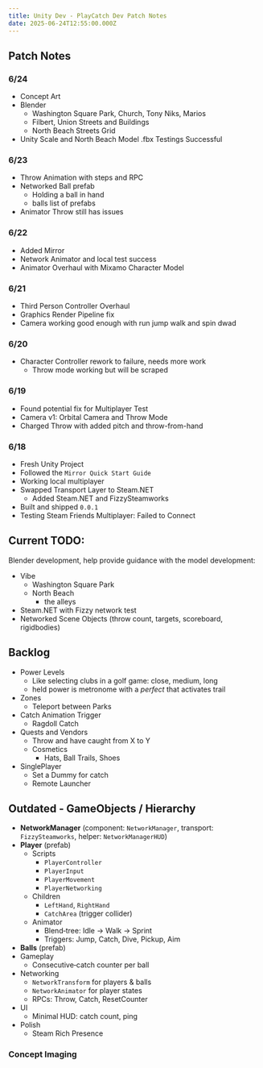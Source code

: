 ```yaml
---
title: Unity Dev - PlayCatch Dev Patch Notes
date: 2025-06-24T12:55:00.000Z
---
```


## Patch Notes

### 6/24

- Concept Art
- Blender
  - Washington Square Park, Church, Tony Niks, Marios
  - Filbert, Union Streets and Buildings
  - North Beach Streets Grid
- Unity Scale and North Beach Model .fbx Testings Successful


### 6/23

- Throw Animation with steps and RPC 
- Networked Ball prefab
  - Holding a ball in hand
  - balls list of prefabs
- Animator Throw still has issues

### 6/22

- Added Mirror
- Network Animator and local test success
- Animator Overhaul with Mixamo Character Model

### 6/21

- Third Person Controller Overhaul
- Graphics Render Pipeline fix
- Camera working good enough with run jump walk and spin
dwad

### 6/20

- Character Controller rework to failure, needs more work
  - Throw mode working but will be scraped 

### 6/19

- Found potential fix for Multiplayer Test
- Camera v1: Orbital Camera and Throw Mode
- Charged Throw with added pitch and throw-from-hand

### 6/18

- Fresh Unity Project
- Followed the `Mirror Quick Start Guide`
- Working local multiplayer
- Swapped Transport Layer to Steam.NET
  - Added Steam.NET and FizzySteamworks
- Built and shipped `0.0.1`
- Testing Steam Friends Multiplayer: Failed to Connect

## Current TODO:

Blender development, help provide guidance with the model development:

- Vibe
  - Washington Square Park
  - North Beach
    - the alleys
- Steam.NET with Fizzy network test
- Networked Scene Objects (throw count, targets, scoreboard, rigidbodies)

## Backlog

- Power Levels
  - Like selecting clubs in a golf game: close, medium, long
  - held power is metronome with a *perfect* that activates trail
- Zones
  - Teleport between Parks
- Catch Animation Trigger
  - Ragdoll Catch
- Quests and Vendors
  - Throw and have caught from X to Y
  - Cosmetics
    - Hats, Ball Trails, Shoes
- SinglePlayer
  - Set a Dummy for catch
  - Remote Launcher

## Outdated - GameObjects / Hierarchy

* **NetworkManager** (component: `NetworkManager`, transport: `FizzySteamworks`, helper: `NetworkManagerHUD`)
* **Player** (prefab)
  * Scripts
    * `PlayerController`
    * `PlayerInput`
    * `PlayerMovement`
    * `PlayerNetworking`
  * Children
    * `LeftHand`, `RightHand`
    * `CatchArea` (trigger collider)
  * Animator
    * Blend‑tree: Idle → Walk → Sprint
    * Triggers: Jump, Catch, Dive, Pickup, Aim
* **Balls** (prefab)
* Gameplay
  * Consecutive‑catch counter per ball
* Networking
  * `NetworkTransform` for players & balls
  * `NetworkAnimator` for player states
  * RPCs: Throw, Catch, ResetCounter
* UI
  * Minimal HUD: catch count, ping
* Polish
  * Steam Rich Presence



### Concept Imaging

